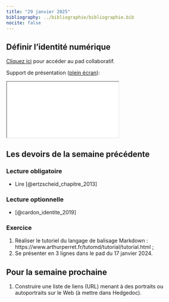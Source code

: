 ```yaml
---
title: "29 janvier 2025"
bibliography: ../bibliographie/bibliographie.bib
nocite: false
---
```


## Définir l'identité numérique

::: {.callout-note}

[Cliquez ici](https://pad.libreon.fr/ZGVcth4zSq6T8aQUbEG0Nw) pour accéder au pad collaboratif.

:::

Support de présentation ([plein écran](/slides/seance2.html){target="_blank"}):

```{=html}

<iframe src="/slides/seance2.html"></iframe>
```

## Les devoirs de la semaine précédente

### Lecture obligatoire

- Lire [@ertzscheid_chapitre_2013]

### Lecture optionnelle

- [@cardon_identite_2019]

### Exercice

1. Réaliser le tutoriel du langage de balisage Markdown : https://www.arthurperret.fr/tutomd/tutorial/tutorial.html ;
2. Se présenter en 3 lignes dans le pad du 17 janvier 2024.

## Pour la semaine prochaine

1. Construire une liste de liens (URL) menant à des portraits ou autoportraits sur le Web (à mettre dans Hedgedoc).  